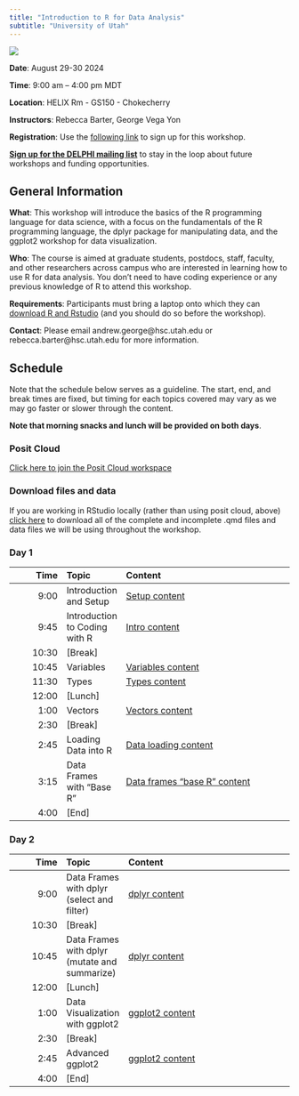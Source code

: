 ```yaml
---
title: "Introduction to R for Data Analysis"
subtitle: "University of Utah"
---
```


[![](DELPHI-long.png)](https://uofuhealth.utah.edu/delphi-data-science-initiative)


::: {.callout-note appearance="simple" icon=false}
**Date**: August 29-30 2024

**Time**: 9:00 am -- 4:00 pm MDT

**Location**: HELIX Rm - GS150 - Chokecherry

**Instructors**: Rebecca Barter, George Vega Yon
:::

**Registration**: Use the [following link](https://forms.gle/sNwVvgH7SHGUhjNN6) to sign up for this workshop.

[**Sign up for the DELPHI mailing list**](https://www.lists.utah.edu/wws/subscribe/delphi?previous_action=info) to stay in the loop about future workshops and funding opportunities.

## General Information

**What**: This workshop will introduce the basics of the R programming language for data science, with a focus on the fundamentals of the R programming language, the dplyr package for manipulating data, and the ggplot2 workshop for data visualization.

**Who**: The course is aimed at graduate students, postdocs, staff, faculty, and other researchers across campus who are interested in learning how to use R for data analysis. You don't need to have coding experience or any previous knowledge of R to attend this workshop.

**Requirements**: Participants must bring a laptop onto which they can [download R and Rstudio](https://posit.co/download/rstudio-desktop/) (and you should do so before the workshop).

**Contact**: Please email andrew.george@hsc.utah.edu or rebecca.barter@hsc.utah.edu for more information.

## Schedule

Note that the schedule below serves as a guideline. The start, end, and break times are fixed, but timing for each topics covered may vary as we may go faster or slower through the content.

**Note that morning snacks and lunch will be provided on both days**.


### Posit Cloud

[Click here to join the Posit Cloud workspace](https://posit.cloud/spaces/542903/join?access_code=Sh6xjRwbFqtj5F4QHHypw65NExczFv8kTgIJpIjH)

### Download files and data

If you are working in RStudio locally (rather than using posit cloud, above) [click here](content.zip "download") to download all of the complete and incomplete .qmd files and data files we will be using throughout the workshop.


### Day 1


| Time  | Topic     | Content |
| ----:|:----|:---------------|
| 9:00   | Introduction and Setup |   [Setup content](content/complete/00_rstudio_quarto_sol.html) |
| 9:45   | Introduction to Coding with R | [Intro content](content/complete/01_r_code_intro_sol.html)|
| 10:30   | [Break] |   |   
| 10:45   | Variables |    [Variables content](content/complete/02_variables_sol.html)|
| 11:30   | Types |  [Types content](content/complete/03_types_sol.html)|
| 12:00  | [Lunch] | |    
| 1:00   | Vectors |  [Vectors content](content/complete/04_vectors_sol.html)|
| 2:30   | [Break] | |    
| 2:45   | Loading Data into R |  [Data loading content](content/complete/05_data_loading_sol.html)|
| 3:15   | Data Frames with "Base R" |  [Data frames "base R" content](content/complete/06_df_base_r_sol.html)|
| 4:00   | [End] |  |  
 


### Day 2


| Time   | Topic           | Content
| ----:|:----|:---------------|
| 9:00    | Data Frames with dplyr (select and filter)  | [dplyr content](content/complete/07_dplyr_sol.html) |
| 10:30   | [Break] |   | 
| 10:45   | Data Frames with dplyr (mutate and summarize) | [dplyr content](content/complete/07_dplyr_sol.html) |
| 12:00   | [Lunch] |   |   
| 1:00   | Data Visualization with ggplot2  | [ggplot2 content](content/complete/08_ggplot2_sol.html)|
| 2:30   | [Break] |   |   
| 2:45   | Advanced ggplot2 |   [ggplot2 content](content/complete/08_ggplot2_sol.html)|
| 4:00  | [End] |   |   
